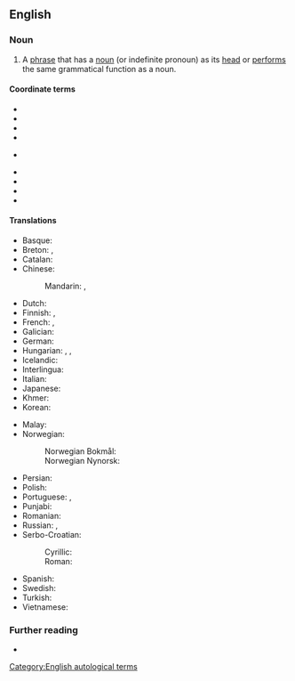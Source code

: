 ==English==

===Noun===
{{examples|
* “Fred” in “Fred fell asleep at the keyboard.”
* “The day Fred . . . keyboard” in “The day Fred fell asleep at the keyboard was very hot, and he had had too much to drink at lunchtime.”
* “banana” (a noun)
* “big bananas” (an [[adjective]] 'big', and a plural [[noun]])
* “a big banana” (an [[article]] 'a', an adjective and a singular noun)
* “this big banana” (a [[determiner]] 'this', an adjective and a singular noun)
* “a very big banana” (an article, an [[adverb]] 'very', defining an adjective, and a singular noun)
* “a very big banana that tastes great” (an article, an adverb defining an adjective, and a singular noun; followed by a [[relative clause]] made up of a [[relative pronoun]] 'that', a [[verb]] 'tastes', and an adjective 'great')
}}
{{en-noun}}

# {{lb|en|grammar}} A [[phrase]] that has a [[noun]] (or indefinite pronoun) as its [[head]] or [[performs]] the same grammatical function as a noun.
#: {{ux|en|The term "restaurant supply service" is a '''noun phrase''', as are "red blood cell" and "happy cat".}}
#: {{ux|en|Many collocations are '''noun phrases'''.}}

====Coordinate terms====
* {{l|en|adjective phrase}}
* {{l|en|adverbial phrase}}
* {{l|en|conjunctional phrase}}
* {{l|en|interjectional phrase}}
* {{l|en|phrasal noun}} {{lb|en|not to be confused}}
* {{l|en|phrasal preposition}}
* {{l|en|phrasal verb}}
* {{l|en|pronominal phrase}}
* {{l|en|verb phrase}}

====Translations====
{{trans-top|phrase that can serve as the subject or the object of a verb}}
* Basque: {{t-check|eu|izen-sintagma}}
* Breton: {{t-check|br|rannfrazenn anv|m}}, {{t-check|br|frazenn anv|m}}
* Catalan: {{t|ca|sintagma nominal|m}}
* Chinese:
*: Mandarin: {{t|cmn|名詞短語|sc=Hani}}, {{t|cmn|名词短语|tr=míngcí duǎnyǔ|sc=Hani}}
* Dutch: {{t|nl|nominale constituent|m}}
* Finnish: {{t+|fi|substantiivilauseke}}, {{t|fi|nominilauseke}}
* French: {{t+|fr|syntagme nominal|m}}, {{t+|fr|groupe nominal|m}}
* Galician: {{t|gl|sintagma nominal|m}}
* German: {{t+|de|Nominalphrase|f}}
* Hungarian: {{t|hu|főnévi csoport}}, {{t|hu|főnévi kifejezés}}, {{t|hu|főnévi szerkezet}}
* Icelandic: {{t|is|nafnliður|m}}
* Interlingua: {{t|ia|phrase substantival}}
* Italian: {{t+|it|locuzione nominale|f}}
* Japanese: {{t|ja|名詞句|tr=めいしく, meishiku|sc=Jpan}}
* Khmer: {{t|km|កន្សោមនាម|sc=Khmr|tr=kɑnsaom niem}}
* Korean: {{t+|ko|명사구}}
{{trans-mid}}
* Malay: {{t-check|ms|frasa nama}}
* Norwegian:
*: Norwegian Bokmål: {{t+|nb|substantivfrase|m}}
*: Norwegian Nynorsk: {{t|nn|substantivfrase|f}}
* Persian: {{t+|fa|گروه اسمی}}
* Polish: {{t|pl|fraza rzeczownikowa|f}}
* Portuguese: {{t+|pt|locução substantiva|f}}, {{t|pt|locução nominal|f}}
* Punjabi: {{t-check|pa|ਨਾਂਵ ਵਾਕੰਸ਼}}
* Romanian: {{t|ro|locuțiune substantivală|f}}
* Russian: {{t|ru|именно́е словосочета́ние|n}}, {{t|ru|субстанти́вное словосочета́ние|n}}
* Serbo-Croatian:
*: Cyrillic: {{t|sh|и̏меничка̄ фра́за|f}}
*: Roman: {{t|sh|ȉmeničkā fráza|f}}
* Spanish: {{t|es|sintagma nominal|m}}
* Swedish: {{t+|sv|nominalfras|c}}
* Turkish: {{t|tr|ad öbeği}}
* Vietnamese: {{t+|vi|cụm danh từ}}
{{trans-bottom}}

===Further reading===
* {{pedia}}

[[Category:English autological terms]]